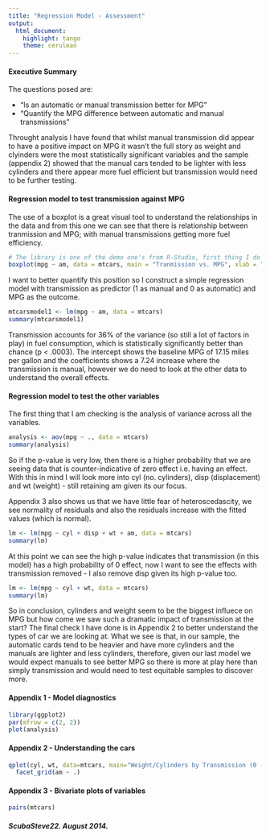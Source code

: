 ```yaml
---
title: "Regression Model - Assessment"
output:
  html_document:
    highlight: tango
    theme: cerulean
---
```


#### Executive Summary
The questions posed are:

- “Is an automatic or manual transmission better for MPG”
- "Quantify the MPG difference between automatic and manual transmissions"

Throught analysis I have found that whilst manual transmission did appear to have a positive impact on MPG it wasn't the full story as weight and clyinders were the most statistically significant variables and the sample (appendix 2) showed that the manual cars tended to be lighter with less cylinders and there appear more fuel efficient but transmission would need to be further testing.

#### Regression model to test transmission against MPG
The use of a boxplot is a great visual tool to understand the relationships in the data and from this one we can see that there is relationship between tranmission and MPG; with manual transmissions getting more fuel efficiency.
```r
# The library is one of the demo one's from R-Studio, first thing I do is boxplot the transmission against MPG
boxplot(mpg ~ am, data = mtcars, main = "Tranmission vs. MPG", xlab = "Transmission (0 = automatic, 1 = manual)", ylab="MPG")
```

I want to better quantify this position so I construct a simple regression model with transmission as predictor (1 as manual and 0 as automatic) and MPG as the outcome.
```r
mtcarsmodel1 <- lm(mpg ~ am, data = mtcars)
summary(mtcarsmodel1)
```
Transmission accounts for 36% of the variance (so still a lot of factors in play) in fuel consumption, which is statistically significantly better than chance (p < .0003).  The intercept shows the baseline MPG of 17.15 miles per gallon and the coefficients shows a 7.24 increase where the transmission is manual, however we do need to look at the other data to understand the overall effects.

#### Regression model to test the other variables
The first thing that I am checking is the analysis of variance across all the variables.  
```r
analysis <- aov(mpg ~ ., data = mtcars)
summary(analysis)
```
So if the p-value is very low, then there is a higher probability that we are seeing data that is counter-indicative of zero effect i.e. having an effect. With this in mind I will look more into cyl (no. cylinders), disp (displacement) and wt (weight) - still retaining am given its our focus.

Appendix 3 also shows us that we have little fear of heteroscedascity, we see normality of residuals and also the residuals increase with the fitted values (which is normal).

```r
lm <- lm(mpg ~ cyl + disp + wt + am, data = mtcars)
summary(lm)
```
At this point we can see the high p-value indicates that transmission (in this model) has a high probability of 0 effect, now I want to see the effects with transmission removed - I also remove disp given its high p-value too.

```r
lm <- lm(mpg ~ cyl + wt, data = mtcars)
summary(lm)
```

So in conclusion, cylinders and weight seem to be the biggest influece on MPG but how come we saw such a dramatic impact of transmission at the start?  The final check I have done is in Appendix 2 to better understand the types of car we are looking at.  What we see is that, in our sample, the automatic cards tend to be heavier and have more cylinders and the manuals are lighter and less cylinders, therefore, given our last model we would expect manuals to see better MPG so there is more at play here than simply transmission and would need to test equitable samples to discover more.

#### Appendix 1 - Model diagnostics
``` r
library(ggplot2)
par(mfrow = c(2, 2))
plot(analysis)
```

#### Appendix 2 - Understanding the cars
``` r
qplot(cyl, wt, data=mtcars, main="Weight/Cylinders by Transmission (0 - automatic, 1 - manual) ", xlab = "Cylinders", ylab = "Weight (lb/1000)") +
  facet_grid(am ~ .)
```

#### Appendix 3 - Bivariate plots of variables
``` r
pairs(mtcars)
```

##### ScubaSteve22. August 2014.